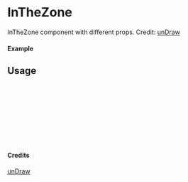 
<Meta of={InTheZone} title="unDraw/InTheZone" />

# InTheZone

InTheZone component with different props.
Credit: [unDraw](https://undraw.co/illustrations)

#### Example

<Canvas of={InTheZone.Primary} />

## Usage

```ts
import { InTheZone } from "yadl-ui";

const Example = () => {
  return (
      <InTheZone />
  );
};

export default Example;
```

#### Credits
[unDraw](https://undraw.co/illustrations)
